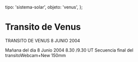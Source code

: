 
  tipo: 'sistema-solar',
  objeto: 'venus',
};

# Transito de Venus

<Imagen
  src="registro/venus_20040608_5_transito-venus-camara-reflex.jpg"
  fecha="20040608"
/>

TRANSITO DE VENUS 8 JUNIO 2004

<Imagen
  src="registro/venus_20040608_4_ccdcap0007-copia.gif"
  fecha="20040608"
/>

<Imagen
  src="registro/venus_20040608_3_ccdcap0017.jpg"
  fecha="20040608"
/>

<Imagen
  src="registro/venus_20040608_2_ccdcap0034.jpg"
  fecha="20040608"
/>

<Imagen
  src="registro/venus_20040608_1_ccdcap0050.jpg"
  fecha="20040608"
/>

Mañana del dia 8 Junio 2004 8.30 /9.30 UT Secuencia final del transitoWebcam+New 150mm